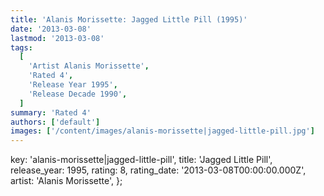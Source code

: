 ```yaml
---
title: 'Alanis Morissette: Jagged Little Pill (1995)'
date: '2013-03-08'
lastmod: '2013-03-08'
tags:
  [
    'Artist Alanis Morissette',
    'Rated 4',
    'Release Year 1995',
    'Release Decade 1990',
  ]
summary: 'Rated 4'
authors: ['default']
images: ['/content/images/alanis-morissette|jagged-little-pill.jpg']
---
```


  key: 'alanis-morissette|jagged-little-pill',
  title: 'Jagged Little Pill',
  release_year: 1995,
  rating: 8,
  rating_date: '2013-03-08T00:00:00.000Z',
  artist: 'Alanis Morissette',
};

<MusicRating data={data} />
